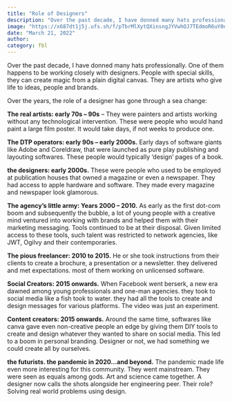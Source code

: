 ```yaml
---
title: "Role of Designers"
description: "Over the past decade, I have donned many hats professionally."
image: "https://x687dt1j5j.ufs.sh/f/pTbrMlXytQXinsngJYVwhOJ7TEdmoR6uY0eA3fScrGMWDl94"
date: "March 21, 2022"
author:
category: fbl
---
```


Over the past decade, I have donned many hats professionally. One of them happens to be working closely with designers. People with special skills, they can create magic from a plain digital canvas. They are artists who give life to ideas, people and brands.

Over the years, the role of a designer has gone through a sea change:

**The real artists: early 70s – 90s** – They were painters and artists working without any technological intervention. These were people who would hand paint a large film poster. It would take days, if not weeks to produce one.

**The DTP operators: early 90s – early 2000s.** Early days of software giants like Adobe and Coreldraw, that were launched as pure play publishing and layouting softwares. These people would typically ‘design’ pages of a book.

**the designers: early 2000s.** These were people who used to be employed at publication houses that owned a magazine or even a newspaper. They had access to apple hardware and software. They made every magazine and newspaper look glamorous.

**The agency’s little army: Years 2000 – 2010.** As early as the first dot-com boom and subsequently the bubble, a lot of young people with a creative mind ventured into working with brands and helped them with their marketing messaging. Tools continued to be at their disposal. Given limited access to these tools, such talent was restricted to network agencies, like JWT, Ogilvy and their contemporaries.

**The pious freelancer: 2010 to 2015.** He or she took instructions from their clients to create a brochure, a presentation or a newsletter. they delivered and met expectations. most of them working on unlicensed software.

**Social Creators: 2015 onwards.** When Facebook went berserk, a new era dawned among young professionals and one-man agencies. they took to social media like a fish took to water. they had all the tools to create and design messages for various platforms. The video was just an experiment.

**Content creators: 2015 onwards.** Around the same time, softwares like canva gave even non-creative people an edge by giving them DIY tools to create and design whatever they wanted to share on social media. This led to a boom in personal branding. Designer or not, we had something we could create all by ourselves.

**the futurists. the pandemic in 2020…and beyond.** The pandemic made life even more interesting for this community. They went mainstream. They were seen as equals among gods. Art and science came together. A designer now calls the shots alongside her engineering peer. Their role? Solving real world problems using design.
